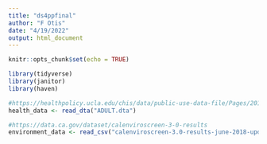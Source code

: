 ```yaml
---
title: "ds4ppfinal"
author: "F Otis"
date: "4/19/2022"
output: html_document
---
```


```r
knitr::opts_chunk$set(echo = TRUE)
```

```r
library(tidyverse)
library(janitor)
library(haven)

```
```r
#https://healthpolicy.ucla.edu/chis/data/public-use-data-file/Pages/2019.aspx
health_data <- read_dta("ADULT.dta")

#https://data.ca.gov/dataset/calenviroscreen-3-0-results
environment_data <- read_csv("calenviroscreen-3.0-results-june-2018-update.csv")

```



